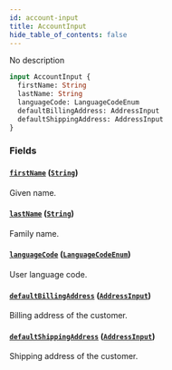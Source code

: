 ```yaml
---
id: account-input
title: AccountInput
hide_table_of_contents: false
---
```


No description

```graphql
input AccountInput {
  firstName: String
  lastName: String
  languageCode: LanguageCodeEnum
  defaultBillingAddress: AddressInput
  defaultShippingAddress: AddressInput
}
```

### Fields

#### [`firstName`](#) ([`String`](../../../developer/api-reference/scalars/string))

Given name.

#### [`lastName`](#) ([`String`](../../../developer/api-reference/scalars/string))

Family name.

#### [`languageCode`](#) ([`LanguageCodeEnum`](../../../developer/api-reference/enums/language-code-enum))

User language code.

#### [`defaultBillingAddress`](#) ([`AddressInput`](../../../developer/api-reference/inputs/address-input))

Billing address of the customer.

#### [`defaultShippingAddress`](#) ([`AddressInput`](../../../developer/api-reference/inputs/address-input))

Shipping address of the customer.
